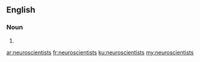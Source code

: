 ==English==

===Noun===
{{head|en|noun plural form}}

# {{plural of|neuroscientist|lang=en}}

[[ar:neuroscientists]]
[[fr:neuroscientists]]
[[ku:neuroscientists]]
[[my:neuroscientists]]